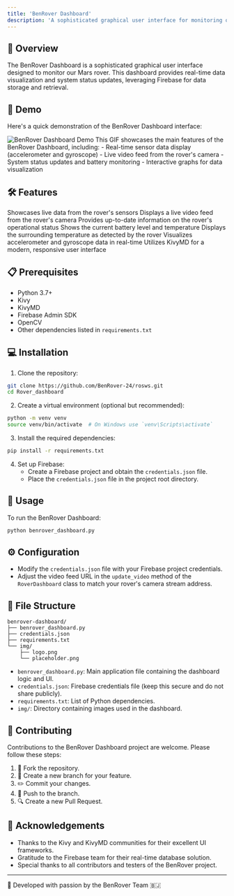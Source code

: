 ```yaml
---
title: 'BenRover Dashboard'
description: 'A sophisticated graphical user interface for monitoring our Mars rover'
---
```


## 🌟 Overview

The BenRover Dashboard is a sophisticated graphical user interface designed to monitor our Mars rover. This dashboard provides real-time data visualization and system status updates, leveraging Firebase for data storage and retrieval.

## 🎥 Demo

Here's a quick demonstration of the BenRover Dashboard interface:

<img src="/images/demo.gif" alt="BenRover Dashboard Demo" />

<Callout emoji="🔍">
  This GIF showcases the main features of the BenRover Dashboard, including:
  - Real-time sensor data display (accelerometer and gyroscope)
  - Live video feed from the rover's camera
  - System status updates and battery monitoring
  - Interactive graphs for data visualization
</Callout>

## 🛠️ Features

<CardGroup cols={2}>
  <Card title="📊 Real-time Data Display" icon="chart-line">
    Showcases live data from the rover's sensors
  </Card>
  <Card title="📹 Video Feed" icon="video">
    Displays a live video feed from the rover's camera
  </Card>
  <Card title="🚦 System Status" icon="traffic-light">
    Provides up-to-date information on the rover's operational status
  </Card>
  <Card title="🔋 Battery Monitoring" icon="battery-full">
    Shows the current battery level and temperature
  </Card>
  <Card title="🌡️ Ambient Temperature" icon="thermometer-half">
    Displays the surrounding temperature as detected by the rover
  </Card>
  <Card title="📈 Interactive Graphs" icon="chart-bar">
    Visualizes accelerometer and gyroscope data in real-time
  </Card>
  <Card title="📱 Responsive Design" icon="mobile-alt">
    Utilizes KivyMD for a modern, responsive user interface
  </Card>
</CardGroup>

## 📋 Prerequisites

- Python 3.7+
- Kivy
- KivyMD
- Firebase Admin SDK
- OpenCV
- Other dependencies listed in `requirements.txt`

## 💻 Installation

1. Clone the repository:

```bash
git clone https://github.com/BenRover-24/rosws.git
cd Rover_dashboard
```

2. Create a virtual environment (optional but recommended):

```bash
python -m venv venv
source venv/bin/activate  # On Windows use `venv\Scripts\activate`
```

3. Install the required dependencies:

```bash
pip install -r requirements.txt
```

4. Set up Firebase:
   - Create a Firebase project and obtain the `credentials.json` file.
   - Place the `credentials.json` file in the project root directory.

## 🚀 Usage

To run the BenRover Dashboard:

```bash
python benrover_dashboard.py
```

## ⚙️ Configuration

- Modify the `credentials.json` file with your Firebase project credentials.
- Adjust the video feed URL in the `update_video` method of the `RoverDashboard` class to match your rover's camera stream address.

## 📁 File Structure

```
benrover-dashboard/
├── benrover_dashboard.py
├── credentials.json
├── requirements.txt
└── img/
    ├── logo.png
    └── placeholder.png
```

- `benrover_dashboard.py`: Main application file containing the dashboard logic and UI.
- `credentials.json`: Firebase credentials file (keep this secure and do not share publicly).
- `requirements.txt`: List of Python dependencies.
- `img/`: Directory containing images used in the dashboard.

## 🤝 Contributing

Contributions to the BenRover Dashboard project are welcome. Please follow these steps:

1. 🍴 Fork the repository.
2. 🌿 Create a new branch for your feature.
3. ✏️ Commit your changes.
4. 🚀 Push to the branch.
5. 🔍 Create a new Pull Request.

## 🙏 Acknowledgements

- Thanks to the Kivy and KivyMD communities for their excellent UI frameworks.
- Gratitude to the Firebase team for their real-time database solution.
- Special thanks to all contributors and testers of the BenRover project.

---

🌟 Developed with passion by the BenRover Team 🇧🇯